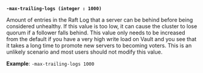 <a id="operator-flag-max-trailing-logs" />

**`-max-trailing-logs (integer : 1000)`**

Amount of entries in the Raft Log that a server can be behind before being 
considered unhealthy. If this value is too low, it can cause the cluster to 
lose quorum if a follower falls behind. This value only needs to be increased 
from the default if you have a very high write load on Vault and you see that 
it takes a long time to promote new servers to becoming voters. This is an 
unlikely scenario and most users should not modify this value.

**Example**: `-max-trailing-logs 1000`
